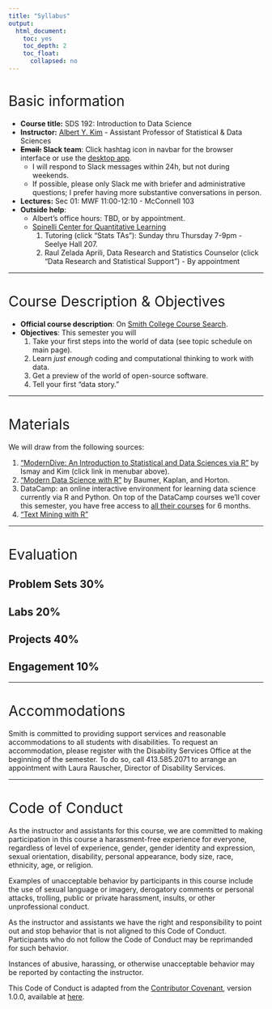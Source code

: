 ```yaml
---
title: "Syllabus"
output:
  html_document:
    toc: yes
    toc_depth: 2
    toc_float:
      collapsed: no
---
```


<style>
h1{font-weight: 400;}
</style>


# Basic information {#basicinfo}

* **Course title:** SDS 192: Introduction to Data Science
* **Instructor:** [Albert Y. Kim](https://rudeboybert.rbind.io/){target="_blank"} - Assistant Professor of Statistical & Data Sciences
* **~~Email:~~ Slack team**: Click hashtag icon in navbar for the browser interface or use the [desktop app](https://slack.com/downloads/){target="_blank"}.
    + I will respond to Slack messages within 24h, but not during weekends.
    + If possible, please only Slack me with briefer and administrative questions; I prefer having more substantive conversations in person.
* **Lectures:** Sec 01: MWF 11:00-12:10 - McConnell 103
* **Outside help**:
    + Albert's office hours: TBD, or by appointment.
    + [Spinelli Center for Quantitative Learning](https://www.smith.edu/qlc/tutoring.html){target="_blank"}
        1. Tutoring (click "Stats TAs"): Sunday thru Thursday 7-9pm - Seelye Hall 207.
        1. Raul Zelada Aprili, Data Research and Statistics Counselor (click "Data Research and Statistical Support") - By appointment

*** 


    
# Course Description & Objectives

* **Official course description**: On [Smith College
Course Search](https://www.smith.edu/academics/academic-program/curriculum/course-search?term=Fall+2018&dept=Statistical+and+Data+Sciences&instr=Albert+Y.+Kim&credits=&course_numb=192&course_keywd=&op=Submit&form_build_id=form-7cQWYLnNXxPrKj_HYG_M0FCUgwmOR_VZguPCdiDJOZU&form_id=campus_course_search_basic_search_form){target="_blank"}.
* **Objectives**: This semester you will
    1. Take your first steps into the world of data (see topic schedule on main page).
    1. Learn *just enough* coding and computational thinking to work with data. 
    1. Get a preview of the world of open-source software.
    1. Tell your first "data story."



***



# Materials

We will draw from the following sources:

1. ["ModernDive: An Introduction to Statistical and Data Sciences via R"](https://moderndive.netlify.com/){target="_blank"} by Ismay and Kim (click link in menubar above).
1. ["Modern Data Science with R"](https://mdsr-book.github.io/){target="_blank"} by Baumer, Kaplan, and Horton.
1. DataCamp: an online interactive environment for learning data science currently via R and Python. On top of the DataCamp courses we'll cover this semester, you have free access to [all their courses](https://www.datacamp.com/courses/all){target="_blank"} for 6 months. 
1. ["Text Mining with R"](https://www.tidytextmining.com/){target="_blank"}


<!--
***  

# Expectations

As a student in this class:

1. Communication:
    a) You are expected to stay on top of announcements and direct messages in Slack.
    a) You can expect responses to Slack messages from me within 24h, but not
    during weekends.
    a) Please ask only administrative and briefer questions on Slack, as I prefer 
    having more substantive conversations in person.
1. Lectures:
    a) You are expected to bring your laptop to every lecture.
    a) You are not required to inform me of occasional absenses. However, you are
    resposible for asking your peers, and not the instructor, for what you missed.
1. Problem sets:
    a) All problem sets must be handed in on time in lecture; no extensions will
    be granted.
    a) For written homeworks, you are expected to hand in a physical copy that
    is stapled and has the fringe/perf from any spiral notebook paper removed.
    If you can't make lecture, ask peer to hand it in for you.
    a) You must show all your work explain your reasoning in your solutions. 
    a) Collaboration: While I encourage you to discuss problem sets with your
    peers, you must submit your own answers and not simple rewordings of
    another's work. Furthermore, as per the Amherst College Student Code of
    Conduct's statement on [intellectual responbisility and
    plagiarism](https://www.amherst.edu/offices/student-affairs/community-standards/intellectual-responsibility-and-plagiarism)
    all collaborations must be explicitly acknowledged in your submissions.
1. Exams: 
    a) There will be no make-up nor rescheduled midterms, except in the
    following cases if documentation (such as a dean's note) is provided:
    serious illness, death in the family, athletic commitments, religious
    obligations, and job interviews.
    a) If you require special testing accommodations, you must inform me over Slack at least a week in advance. 
1. Final project: You must cite all your sources and follow the Amherst College
Student Code of Conduct's statement on intellectual responbisility and
plagiarism linked above.    
-->


    
***



# Evaluation


## Problem Sets 30%

<!--



Honor code

-->

<!--
The problem sets in this class should be viewed as low-stakes opportunities to
practice, instead of evaluative tools used by the instructor to assign grades.

* Assigned/due on Tuesdays.
* No extensions for problem sets will be granted.
* Assignments will be graded on the following qualitative scale:
    1. `r set.seed(79);emo::ji("check")`-: You unfortunately struggled on this problem set and
    should go to office hours or to the tutoring center.
    1. `r set.seed(79);emo::ji("check")`: This is typically the most common grade. You did everything mostly well and there are no red flags. However,
    you should still compare your work to the posted solutions.
    1. `r set.seed(79);emo::ji("check")`+: You went above and beyond what was required and "wowed" us.
* Lowest two scores dropped.
* Translation to final grade: If you earn `r set.seed(79);emo::ji("check")`s for all problem sets, you can expect roughly 8% out of 10%. 
-->


## Labs 20% {#termproject}

<!--See [Term Project](term_project.html) page.-->


## Projects 40%

<!--
* Breakdown: 15% for each midterm and 25% for the final
* All exams are cummulative.
* There will be no extra-credit work to improve exam scores after the fact.
-->

## Engagement 10% {#engagement}

<!--
It is difficult to explicit codify what constitutes "an engaged student," so 
instead I present the following rough principle I will follow: *you'll only get
out of this class as much as you put in*. Some examples of behavior counter to
this principle:

* 2% are quizzes:
    + Tuesday 3/27 quiz on "Hang the DJ"
    + Tuesday 4/17 quiz on the Central Limit Theorem
* Not participating in in-class exercises.
* Engaging so little with me, either in class or during office hours, that I
don't know what your voice sounds like.
* Doing the bare minimum to get by. 
-->


***



# Accommodations
 
Smith is committed to providing support services and reasonable accommodations to all students with disabilities. To request an accommodation, please register with the Disability Services Office at the beginning of the semester. To do so, call 413.585.2071 to arrange an appointment with Laura Rauscher, Director of Disability Services.



*** 



# Code of Conduct

As the instructor and assistants for this course, we are committed to making
participation in this course a harassment-free experience for everyone,
regardless of level of experience, gender, gender identity and expression,
sexual orientation, disability, personal appearance, body size, race, ethnicity,
age, or religion.

Examples of unacceptable behavior by participants in this course include the use
of sexual language or imagery, derogatory comments or personal attacks,
trolling, public or private harassment, insults, or other unprofessional
conduct.

As the instructor and assistants we have the right and responsibility to point
out and stop behavior that is not aligned to this Code of Conduct. Participants
who do not follow the Code of Conduct may be reprimanded for such behavior.

Instances of abusive, harassing, or otherwise unacceptable behavior may be
reported by contacting the instructor.

This Code of Conduct is adapted from the [Contributor
Covenant](http://contributor-covenant.org){target="_blank"}, version 1.0.0,
available at
[here](http://contributor-covenant.org/version/1/0/0/){target="_blank"}.

